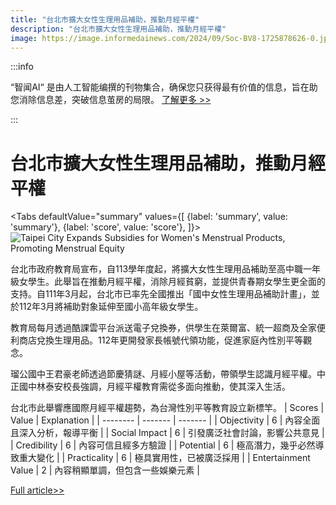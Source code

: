 ```yaml
---
title: "台北市擴大女性生理用品補助，推動月經平權"
description: "台北市擴大女性生理用品補助，推動月經平權"
image: https://image.informedainews.com/2024/09/Soc-BV8-1725878626-0.jpg
---
```



:::info

“智闻AI“ 是由人工智能编撰的刊物集合，确保您只获得最有价值的信息，旨在助您消除信息差，突破信息茧房的局限。  [了解更多 >>](/)

:::

# 台北市擴大女性生理用品補助，推動月經平權


<Tabs
	defaultValue="summary"
	values={[
	{label: 'summary', value: 'summary'},
	{label: 'score', value: 'score'},
]}>
<TabItem value="summary">
<img
  src="https://image.informedainews.com/2024/09/Soc-BV8-1725878626-0.jpg"
  alt="Taipei City Expands Subsidies for Women's Menstrual Products, Promoting Menstrual Equity"
/>



台北市政府教育局宣布，自113學年度起，將擴大女性生理用品補助至高中職一年級女學生。此舉旨在推動月經平權，消除月經貧窮，並提供青春期女學生更全面的支持。自111年3月起，台北市已率先全國推出「國中女性生理用品補助計畫」，並於112年3月將補助對象延伸至國小高年級女學生。

教育局每月透過酷課雲平台派送電子兌換券，供學生在萊爾富、統一超商及全家便利商店兌換生理用品。112年更開發家長帳號代領功能，促進家庭內性別平等觀念。

瑠公國中王君豪老師透過節慶猜謎、月經小屋等活動，帶領學生認識月經平權。中正國中林泰安校長強調，月經平權教育需從多面向推動，使其深入生活。

台北市此舉響應國際月經平權趨勢，為台灣性別平等教育設立新標竿。
</TabItem>
<TabItem value="score">
	| Scores     | Value   | Explanation |
	| -------- | ------- | ------- |
	| Objectivity  | 6    | 內容全面且深入分析，報導平衡    |
	| Social Impact | 6     | 引發廣泛社會討論，影響公共意見    |
	| Credibility    | 6    | 內容可信且經多方驗證    |
	| Potential    | 6    | 極高潛力，幾乎必然導致重大變化    |
	| Practicality    | 6    | 極具實用性，已被廣泛採用    |
	| Entertainment Value    | 2    | 內容稍顯單調，但包含一些娛樂元素    |
</TabItem>
</Tabs>

[Full article>>](https://today.line.me/tw/v2/article/PGPX258)
